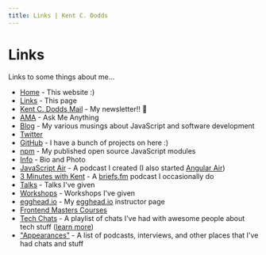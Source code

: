 ```yaml
---
title: Links | Kent C. Dodds
---
```


# Links

Links to some things about me...

- [Home](http://kentcdodds.com/) - This website :)
- [Links](http://kentcdodds.com/links) - This page
- [Kent C. Dodds Mail](https://kcd.im/news) - My newsletter!! 💌
- [AMA](https://kcd.im/ama) - Ask Me Anything
- [Blog](https://kcd.im/blog) - My various musings about JavaScript and software
  development
- [Twitter](https://kcd.im/twitter)
- [GitHub](https://kcd.im/github) - I have a bunch of projects on here :)
- [npm](https://kcd.im/npm) - My published open source JavaScript modules
- [Info](https://kentcdodds.com/info) - Bio and Photo
- [JavaScript Air](https://javascriptair.com/) - A podcast I created (I also
  started [Angular Air](http://angularair.com/))
- [3 Minutes with Kent](https://kcd.im/3-mins) - A
  [briefs.fm](https://briefs.fm/) podcast I occasionally do
- [Talks](https://kentcdodds.com/talks) - Talks I've given
- [Workshops](https://kcd.im/workshops) - Workshops I've given
- [egghead.io](https://kcd.im/egghead) - My [egghead.io](https://egghead.io/)
  instructor page
- [Frontend Masters Courses](https://frontendmasters.com/courses/)
- [Tech Chats](https://kcd.im/tech-chats) - A playlist of chats I've had with
  awesome people about tech stuff
  ([learn more](https://github.com/kentcdodds/ama/issues/125))
- ["Appearances"](https://kcd.im/appearances) - A list of podcasts, interviews,
  and other places that I've had chats and stuff
